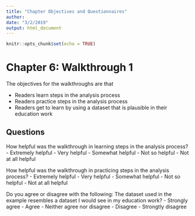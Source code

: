 ```yaml
---
title: "Chapter Objectives and Questionnaires"
author: 
date: "3/2/2019"
output: html_document
---
```


```r
knitr::opts_chunk$set(echo = TRUE)
```

# Chapter 6: Walkthrough 1

The objectives for the walkthroughs are that 

 - Readers learn steps in the analysis process
 - Readers practice steps in the analysis process
 - Readers get to learn by using a dataset that is plausible in their education work

## Questions 

How helpful was the walkthrough in learning steps in the analysis process?
 - Extremely helpful 
 - Very helpful 
 - Somewhat helpful 
 - Not so helpful 
 - Not at all helpful 
 
 How helpful was the walkthrough in practicing steps in the analysis process?
 - Extremely helpful 
 - Very helpful 
 - Somewhat helpful 
 - Not so helpful 
 - Not at all helpful 
 
Do you agree or disagree with the following: The dataset used in the example resembles a dataset I would see in my education work?
 - Strongly agree
 - Agree
 - Neither agree nor disagree
 - Disagree
 - Strongtly disagree